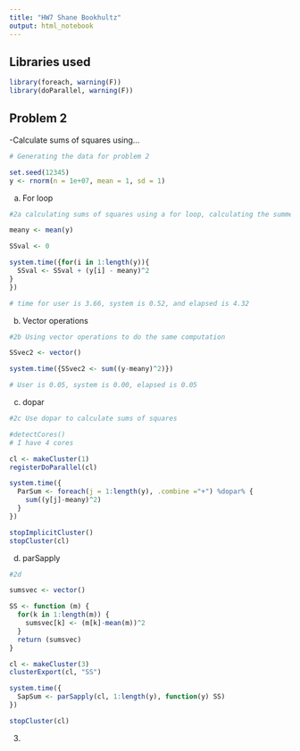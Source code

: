 ```yaml
---
title: "HW7 Shane Bookhultz"
output: html_notebook
---
```


## Libraries used

```r
library(foreach, warning(F))
library(doParallel, warning(F))
```



## Problem 2

-Calculate sums of squares using...

```r

# Generating the data for problem 2

set.seed(12345)
y <- rnorm(n = 1e+07, mean = 1, sd = 1)

```

a. For loop

```r
#2a calculating sums of squares using a for loop, calculating the summed squared difference between data points and the mean of the data

meany <- mean(y)

SSval <- 0

system.time({for(i in 1:length(y)){
  SSval <- SSval + (y[i] - meany)^2
}
})

# time for user is 3.66, system is 0.52, and elapsed is 4.32

```

b. Vector operations

```r
#2b Using vector operations to do the same computation

SSvec2 <- vector()

system.time({SSvec2 <- sum((y-meany)^2)})

# User is 0.05, system is 0.00, elapsed is 0.05

```

c. dopar

```r
#2c Use dopar to calculate sums of squares

#detectCores()
# I have 4 cores

cl <- makeCluster(1)
registerDoParallel(cl)

system.time({
  ParSum <- foreach(j = 1:length(y), .combine ="+") %dopar% {
    sum((y[j]-meany)^2)
  }
})

stopImplicitCluster()
stopCluster(cl)

```

d. parSapply

```r
#2d 

sumsvec <- vector()

SS <- function (m) {
  for(k in 1:length(m)) {
    sumsvec[k] <- (m[k]-mean(m))^2
  }
  return (sumsvec)
} 

cl <- makeCluster(3)
clusterExport(cl, "SS")

system.time({
  SapSum <- parSapply(cl, 1:length(y), function(y) SS)
})

stopCluster(cl)

```

3. 